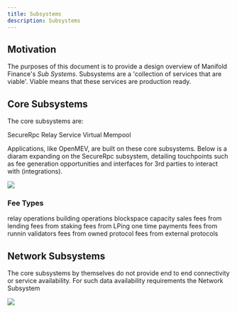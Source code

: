 ```yaml
---
title: Subsystems
description: Subsystems
---
```


## Motivation

The purposes of this document is to provide a design overview of Manifold Finance's *Sub Systems*. Subsystems are a 'collection of services that are viable'. Viable means that these services are production ready.

## Core Subsystems

The core subsystems are:

SecureRpc
Relay Service
Virtual Mempool

Applications, like OpenMEV, are built on these core subsystems. Below is a diaram expanding on the SecureRpc subsystem, detailing touchpoints such as fee generation opportunities and interfaces for 3rd parties to interact with (integrations).

![](https://d.pr/i/PaQ7t0.jpeg)

### Fee Types

relay operations
building  operations
blockspace capacity sales
fees from lending
fees from staking
fees from LPing
one time payments
fees from runnin validators
fees from owned protocol
fees from external protocols


## Network Subsystems

The core subsystems by themselves do not provide end to end connectivity or service availability. For such data availability requirements the Network Subsystem

![](https://d.pr/i/VsxdOs.jpeg)

